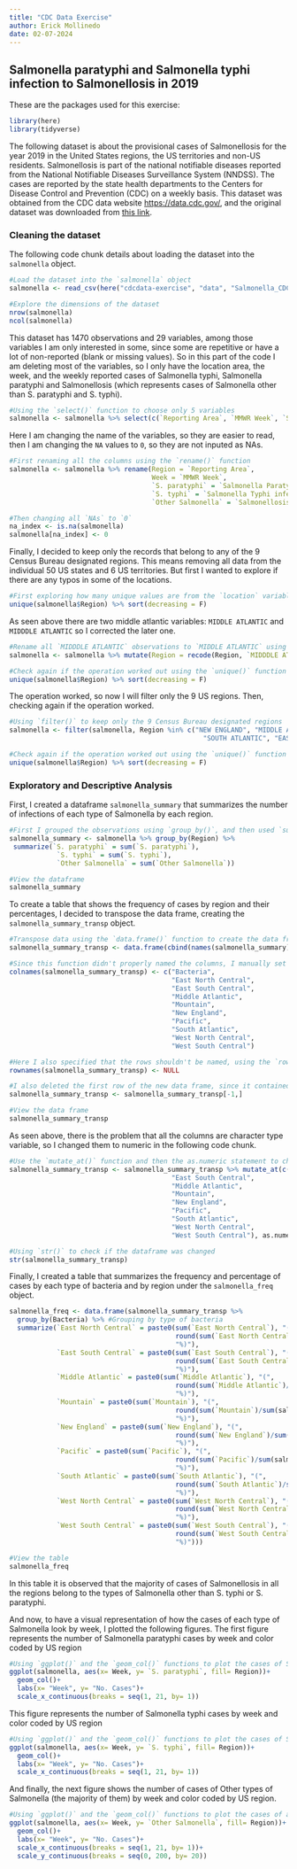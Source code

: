 ---
title: "CDC Data Exercise"
author: Erick Mollinedo
date: 02-07-2024
---

## Salmonella paratyphi and Salmonella typhi infection to Salmonellosis in 2019

These are the packages used for this exercise:

```{r}
library(here)
library(tidyverse)
```

The following dataset is about the provisional cases of Salmonellosis for the year 2019 in the United States regions, the US territories and non-US residents. Salmonellosis is part of the national notifiable diseases reported from the National Notifiable Diseases Surveillance System (NNDSS). The cases are reported by the state health departments to the Centers for Disease Control and Prevention (CDC) on a weekly basis. This dataset was obtained from the CDC data website <https://data.cdc.gov/>, and the original dataset was downloaded from [this link](https://data.cdc.gov/NNDSS/NNDSS-TABLE-1EE-Salmonella-Paratyphi-infection-to-/hs59-amfp/about_data).

### Cleaning the dataset

The following code chunk details about loading the dataset into the `salmonella` object.

```{r}
#Load the dataset into the `salmonella` object
salmonella <- read_csv(here("cdcdata-exercise", "data", "Salmonella_CDC_2019.csv"))

#Explore the dimensions of the dataset
nrow(salmonella)
ncol(salmonella)
```

This dataset has 1470 observations and 29 variables, among those variables I am only interested in some, since some are repetitive or have a lot of non-reported (blank or missing values). So in this part of the code I am deleting most of the variables, so I only have the location area, the week, and the weekly reported cases of Salmonella typhi, Salmonella paratyphi and Salmonellosis (which represents cases of Salmonella other than S. paratyphi and S. typhi).

```{r}
#Using the `select()` function to choose only 5 variables
salmonella <- salmonella %>% select(c(`Reporting Area`, `MMWR Week`, `Salmonella Paratyphi infection§, Current week`, `Salmonella Typhi infection¶, Current week`, `Salmonellosis (excluding Salmonella Paratyphi infection and Salmonella Typhoid infection)**, Current week`))
```

Here I am changing the name of the variables, so they are easier to read, then I am changing the `NA` values to `0`, so they are not inputed as NAs.

```{r}
#First renaming all the columns using the `rename()` function
salmonella <- salmonella %>% rename(Region = `Reporting Area`,
                                    Week = `MMWR Week`,
                                    `S. paratyphi` = `Salmonella Paratyphi infection§, Current week`,
                                    `S. typhi` = `Salmonella Typhi infection¶, Current week`,
                                    `Other Salmonella` = `Salmonellosis (excluding Salmonella Paratyphi infection and Salmonella Typhoid infection)**, Current week`)

#Then changing all `NAs` to `0`
na_index <- is.na(salmonella)
salmonella[na_index] <- 0
```


Finally, I decided to keep only the records that belong to any of the 9 Census Bureau designated regions. This means removing all data from the individual 50 US states and 6 US territories. But first I wanted to explore if there are any typos in some of the locations.

```{r}
#First exploring how many unique values are from the `location` variable using `unique()`
unique(salmonella$Region) %>% sort(decreasing = F)
```

As seen above there are two middle atlantic variables: `MIDDLE ATLANTIC` and `MIDDDLE ATLANTIC` so I corrected the later one.

```{r}
#Rename all `MIDDDLE ATLANTIC` observations to `MIDDLE ATLANTIC` using `mutate()` and `recode()`
salmonella <- salmonella %>% mutate(Region = recode(Region, `MIDDDLE ATLANTIC` = "MIDDLE ATLANTIC"))

#Check again if the operation worked out using the `unique()` function
unique(salmonella$Region) %>% sort(decreasing = F)
```

The operation worked, so now I will filter only the 9 US regions. Then, checking again if the operation worked.

```{r}
#Using `filter()` to keep only the 9 Census Bureau designated regions
salmonella <- filter(salmonella, Region %in% c("NEW ENGLAND", "MIDDLE ATLANTIC", "EAST NORTH CENTRAL", "WEST NORTH CENTRAL",
                                                 "SOUTH ATLANTIC", "EAST SOUTH CENTRAL", "WEST SOUTH CENTRAL", "MOUNTAIN", "PACIFIC"))

#Check again if the operation worked out using the `unique()` function
unique(salmonella$Region) %>% sort(decreasing = F)
```

### Exploratory and Descriptive Analysis

First, I created a dataframe `salmonella_summary` that summarizes the number of infections of each type of Salmonella by each region.

```{r}
#First I grouped the observations using `group_by()`, and then used `summarize()` with `sum()` to create the summary of infections for each type of Salmonella by each region
salmonella_summary <- salmonella %>% group_by(Region) %>% 
 summarize(`S. paratyphi` = sum(`S. paratyphi`),
            `S. typhi` = sum(`S. typhi`),
            `Other Salmonella` = sum(`Other Salmonella`))

#View the dataframe
salmonella_summary
```
To create a table that shows the frequency of cases by region and their percentages, I decided to transpose the data frame, creating the `salmonella_summary_transp` object.

```{r}
#Transpose data using the `data.frame()` function to create the data frame, then using `t()` to transpose column by rows
salmonella_summary_transp <- data.frame(cbind(names(salmonella_summary), t(salmonella_summary)))

#Since this function didn't properly named the columns, I manually set them using the `colnames()` function
colnames(salmonella_summary_transp) <- c("Bacteria",
                                         "East North Central", 
                                         "East South Central",
                                         "Middle Atlantic",
                                         "Mountain",
                                         "New England",
                                         "Pacific",
                                         "South Atlantic",
                                         "West North Central",
                                         "West South Central")

#Here I also specified that the rows shouldn't be named, using the `rownames()` and then set to NULL
rownames(salmonella_summary_transp) <- NULL

#I also deleted the first row of the new data frame, since it contained the name of the columns, I did this using base R.
salmonella_summary_transp <- salmonella_summary_transp[-1,]

#View the data frame
salmonella_summary_transp
```

As seen above, there is the problem that all the columns are character type variable, so I changed them to numeric in the following code chunk.

```{r}
#Use the `mutate_at()` function and then the as.numeric statement to change all the variables, except the first one to numeric type
salmonella_summary_transp <- salmonella_summary_transp %>% mutate_at(c("East North Central", 
                                         "East South Central",
                                         "Middle Atlantic",
                                         "Mountain",
                                         "New England",
                                         "Pacific",
                                         "South Atlantic",
                                         "West North Central",
                                         "West South Central"), as.numeric)

#Using `str()` to check if the dataframe was changed
str(salmonella_summary_transp)
```

Finally, I created a table that summarizes the frequency and percentage of cases by each type of bacteria and by region under the `salmonella_freq` object.

```{r}
salmonella_freq <- data.frame(salmonella_summary_transp %>% 
  group_by(Bacteria) %>% #Grouping by type of bacteria
  summarize(`East North Central` = paste0(sum(`East North Central`), "(", #To sum all cases of salmonella from this region
                                          round(sum(`East North Central`)/sum(salmonella_summary_transp$`East North Central`) *100,2), #To also estimate the percentage of cases for this region (The following lines of code repeat the two steps shown here)
                                          "%)"),
            `East South Central` = paste0(sum(`East South Central`), "(",
                                          round(sum(`East South Central`)/sum(salmonella_summary_transp$`East South Central`) *100,2),
                                          "%)"),
            `Middle Atlantic` = paste0(sum(`Middle Atlantic`), "(",
                                          round(sum(`Middle Atlantic`)/sum(salmonella_summary_transp$`Middle Atlantic`) *100,2),
                                          "%)"),
            `Mountain` = paste0(sum(`Mountain`), "(",
                                          round(sum(`Mountain`)/sum(salmonella_summary_transp$`Mountain`) *100,2),
                                          "%)"),
            `New England` = paste0(sum(`New England`), "(",
                                          round(sum(`New England`)/sum(salmonella_summary_transp$`New England`) *100,2),
                                          "%)"),
            `Pacific` = paste0(sum(`Pacific`), "(",
                                          round(sum(`Pacific`)/sum(salmonella_summary_transp$`Pacific`) *100,2),
                                          "%)"),
            `South Atlantic` = paste0(sum(`South Atlantic`), "(",
                                          round(sum(`South Atlantic`)/sum(salmonella_summary_transp$`South Atlantic`) *100,2),
                                          "%)"),
            `West North Central` = paste0(sum(`West North Central`), "(",
                                          round(sum(`West North Central`)/sum(salmonella_summary_transp$`West North Central`) *100,2),
                                          "%)"),
            `West South Central` = paste0(sum(`West South Central`), "(",
                                          round(sum(`West South Central`)/sum(salmonella_summary_transp$`West South Central`) *100,2),
                                          "%)")))

#View the table
salmonella_freq
```

In this table it is observed that the majority of cases of Salmonellosis in all the regions belong to the types of Salmonella other than S. typhi or S. paratyphi.

And now, to have a visual representation of how the cases of each type of Salmonella look by week, I plotted the following figures. The first figure represents the number of Salmonella paratyphi cases by week and color coded by US region

```{r}
#Using `ggplot()` and the `geom_col()` functions to plot the cases of S. paratyphi through time
ggplot(salmonella, aes(x= Week, y= `S. paratyphi`, fill= Region))+
  geom_col()+
  labs(x= "Week", y= "No. Cases")+
  scale_x_continuous(breaks = seq(1, 21, by= 1))
```

This figure represents the number of Salmonella typhi cases by week and color coded by US region

```{r}
#Using `ggplot()` and the `geom_col()` functions to plot the cases of S. typhi through time
ggplot(salmonella, aes(x= Week, y= `S. typhi`, fill= Region))+
  geom_col()+
  labs(x= "Week", y= "No. Cases")+
  scale_x_continuous(breaks = seq(1, 21, by= 1))
```

And finally, the next figure shows the number of cases of Other types of Salmonella (the majority of them) by week and color coded by US region.

```{r}
#Using `ggplot()` and the `geom_col()` functions to plot the cases of all other types of Salmonellosis through time
ggplot(salmonella, aes(x= Week, y= `Other Salmonella`, fill= Region))+
  geom_col()+
  labs(x= "Week", y= "No. Cases")+
  scale_x_continuous(breaks = seq(1, 21, by= 1))+
  scale_y_continuous(breaks = seq(0, 200, by= 20))
```

